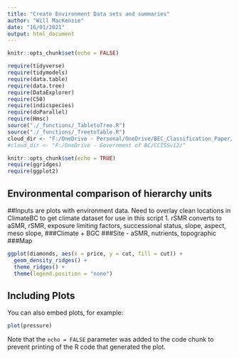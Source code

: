```yaml
---
title: "Create Environment Data sets and summaries"
author: "Will MacKenzie"
date: "16/01/2021"
output: html_document
---
```



```r
knitr::opts_chunk$set(echo = FALSE)

require(tidyverse)
require(tidymodels)
require(data.table)
require(data.tree)
require(DataExplorer)
require(C50)
require(indicspecies)
require(doParallel)
require(Hmsc)
source("./_functions/_TabletoTree.R")
source("./_functions/_TreetoTable.R")
cloud_dir <- "F:/OneDrive - Personal/OneDrive/BEC_Classification_Paper/"
#cloud_dir <- "F:/OneDrive - Government of BC/CCISSv12/"
```


```r
knitr::opts_chunk$set(echo = TRUE)
require(ggridges)
require(ggplot2)
```

## Environmental comparison of hierarchy units
##Inputs are plots with environment data.
Need to overlay clean locations in ClimateBC to get climate dataset for use in this script
1. rSMR converts to aSMR, rSMR, exposure limiting factors, successional status, slope, aspect, meso slope, 
###Climate + BGC
###Site - aSMR, nutrients, topographic 
###Map


```r

ggplot(diamonds, aes(x = price, y = cut, fill = cut)) +
  geom_density_ridges() +
  theme_ridges() + 
  theme(legend.position = "none")
```

## Including Plots

You can also embed plots, for example:

```r
plot(pressure)
```

Note that the `echo = FALSE` parameter was added to the code chunk to prevent printing of the R code that generated the plot.
